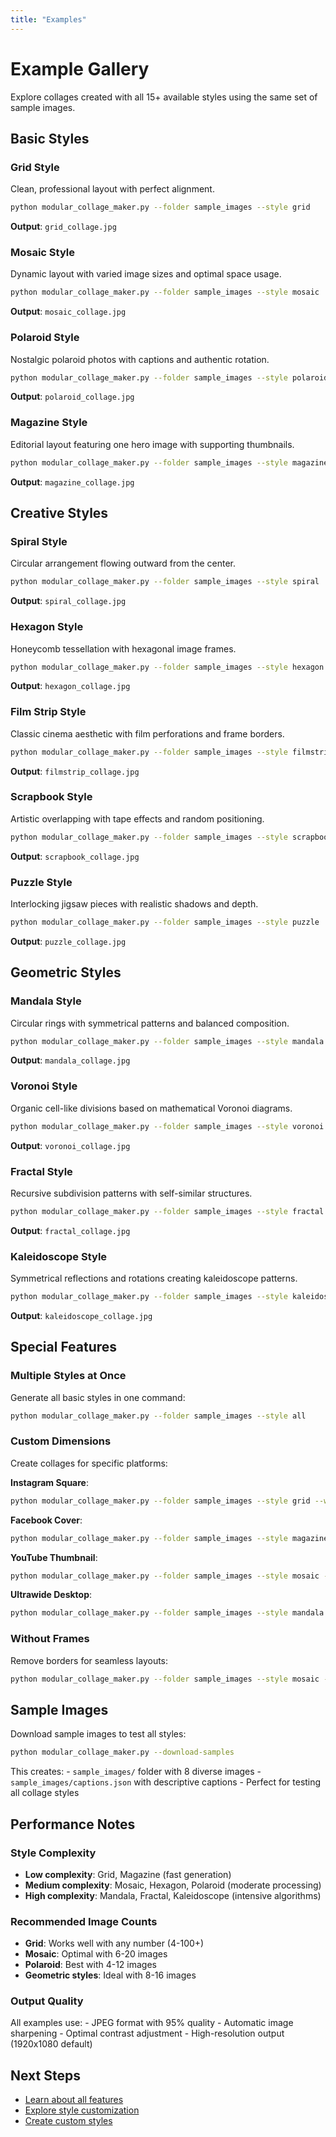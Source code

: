 ```yaml
---
title: "Examples"
---
```


# Example Gallery

Explore collages created with all 15+ available styles using the same set of sample images.

## Basic Styles

### Grid Style
Clean, professional layout with perfect alignment.
```bash
python modular_collage_maker.py --folder sample_images --style grid
```
**Output**: `grid_collage.jpg`

### Mosaic Style  
Dynamic layout with varied image sizes and optimal space usage.
```bash
python modular_collage_maker.py --folder sample_images --style mosaic
```
**Output**: `mosaic_collage.jpg`

### Polaroid Style
Nostalgic polaroid photos with captions and authentic rotation.
```bash
python modular_collage_maker.py --folder sample_images --style polaroid
```
**Output**: `polaroid_collage.jpg`

### Magazine Style
Editorial layout featuring one hero image with supporting thumbnails.
```bash
python modular_collage_maker.py --folder sample_images --style magazine
```
**Output**: `magazine_collage.jpg`

## Creative Styles

### Spiral Style
Circular arrangement flowing outward from the center.
```bash
python modular_collage_maker.py --folder sample_images --style spiral
```
**Output**: `spiral_collage.jpg`

### Hexagon Style
Honeycomb tessellation with hexagonal image frames.
```bash
python modular_collage_maker.py --folder sample_images --style hexagon
```
**Output**: `hexagon_collage.jpg`

### Film Strip Style
Classic cinema aesthetic with film perforations and frame borders.
```bash
python modular_collage_maker.py --folder sample_images --style filmstrip
```
**Output**: `filmstrip_collage.jpg`

### Scrapbook Style
Artistic overlapping with tape effects and random positioning.
```bash
python modular_collage_maker.py --folder sample_images --style scrapbook
```
**Output**: `scrapbook_collage.jpg`

### Puzzle Style
Interlocking jigsaw pieces with realistic shadows and depth.
```bash
python modular_collage_maker.py --folder sample_images --style puzzle
```
**Output**: `puzzle_collage.jpg`

## Geometric Styles

### Mandala Style
Circular rings with symmetrical patterns and balanced composition.
```bash
python modular_collage_maker.py --folder sample_images --style mandala
```
**Output**: `mandala_collage.jpg`

### Voronoi Style
Organic cell-like divisions based on mathematical Voronoi diagrams.
```bash
python modular_collage_maker.py --folder sample_images --style voronoi
```
**Output**: `voronoi_collage.jpg`

### Fractal Style
Recursive subdivision patterns with self-similar structures.
```bash
python modular_collage_maker.py --folder sample_images --style fractal
```
**Output**: `fractal_collage.jpg`

### Kaleidoscope Style
Symmetrical reflections and rotations creating kaleidoscope patterns.
```bash
python modular_collage_maker.py --folder sample_images --style kaleidoscope
```
**Output**: `kaleidoscope_collage.jpg`

## Special Features

### Multiple Styles at Once
Generate all basic styles in one command:
```bash
python modular_collage_maker.py --folder sample_images --style all
```

### Custom Dimensions
Create collages for specific platforms:

**Instagram Square**:
```bash
python modular_collage_maker.py --folder sample_images --style grid --width 1080 --height 1080
```

**Facebook Cover**:
```bash
python modular_collage_maker.py --folder sample_images --style magazine --width 1200 --height 630
```

**YouTube Thumbnail**:
```bash
python modular_collage_maker.py --folder sample_images --style mosaic --width 1280 --height 720
```

**Ultrawide Desktop**:
```bash
python modular_collage_maker.py --folder sample_images --style mandala --width 3440 --height 1440
```

### Without Frames
Remove borders for seamless layouts:
```bash
python modular_collage_maker.py --folder sample_images --style mosaic --no-frames
```

## Sample Images

Download sample images to test all styles:
```bash
python modular_collage_maker.py --download-samples
```

This creates:
- `sample_images/` folder with 8 diverse images
- `sample_images/captions.json` with descriptive captions
- Perfect for testing all collage styles

## Performance Notes

### Style Complexity
- **Low complexity**: Grid, Magazine (fast generation)
- **Medium complexity**: Mosaic, Hexagon, Polaroid (moderate processing)
- **High complexity**: Mandala, Fractal, Kaleidoscope (intensive algorithms)

### Recommended Image Counts
- **Grid**: Works well with any number (4-100+)
- **Mosaic**: Optimal with 6-20 images
- **Polaroid**: Best with 4-12 images
- **Geometric styles**: Ideal with 8-16 images

### Output Quality
All examples use:
- JPEG format with 95% quality
- Automatic image sharpening
- Optimal contrast adjustment
- High-resolution output (1920x1080 default)

## Next Steps

- [Learn about all features](features.qmd)
- [Explore style customization](styles.qmd)
- [Create custom styles](developer.qmd)